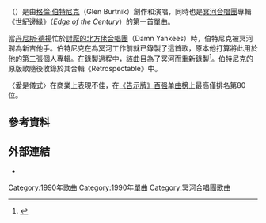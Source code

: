 {{noteTA
|G1=Music
}}
{{Infobox song
| name       = 愛是儀式
| cover      = Love Is the Ritual.jpg
| alt        =
| caption    = 
| type       = single
| artist     = [[冥河合唱團|冥河合唱團]]
| album      = [[世紀邊緣|世紀邊緣]]
| B-side     = Homewrecker
| released   = 1990
| format     = {{flatlist|
*[[單曲|7"]]
*[[12英寸單曲|12"]]
*[[盒式錄音帶單曲|盒式錄音帶]]
*[[CD單曲|CD單曲]]
}}
| recorded   =
| studio     =
| venue      =
| genre      = [[放克搖滾|放克搖滾]]<ref>{{cite magazine|first= Ian |last= Kenyon |title= Styx: Edge of the Century |magazine= [[Hi-Fi_News_&_Record_Review|Hi-Fi News & Record Review]] |year= 1991 |volume= 36 |page= xxx |quote= Burtnick's influence cannot be understated; the opening 'Love Is A Ritual' is a Dan Reed-style dual-tempo funk rocker that oozes sex and sensuality.}}</ref>
| length     =
| label      = [[A&M唱片公司|A&M]]
| writer     = [[格倫·伯特尼克|格倫·伯特尼克]]，Plinky Giglio
| producer   = 冥河合唱團
| prev_title = [[Music_Time_(song)|Music Time]]
| prev_year  = 1984
| next_title = [[給我指路_(冥河合唱團歌曲)|給我指路]]
| next_year  = 1990
}}
{{单双书号转换|'''愛是儀式'''}}（{{lang-en|"Love Is the Ritual"}}）是由[[格倫·伯特尼克|格倫·伯特尼克]]（Glen Burtnik）創作和演唱，同時也是[[冥河合唱團|冥河合唱團]]專輯《[[世紀邊緣|世紀邊緣]]》（''Edge of the Century''）的第一首單曲。

當[[丹尼斯·德揚|丹尼斯·德揚]]忙於[[討厭的北方佬合唱團|討厭的北方佬合唱團]]（Damn Yankees）時，伯特尼克被冥河聘為新吉他手。伯特尼克在為冥河工作前就已錄製了這首歌，原本他打算將此用於他的第三張個人專輯。在錄製過程中，該曲目為了冥河而重新錄製<ref>{{cite web |url=http://www.aor.nu/index.php?option=com_content&task=view&id=79&Itemid=117 |title=Archived copy |accessdate=2007-07-12|archiveurl=https://web.archive.org/web/20070808031931/http://www.aor.nu/index.php?option=com_content&task=view&id=79&Itemid=117 |archivedate=2007-08-08 }}</ref>。伯特尼克的原版歌隨後收錄於其合輯《Retrospectable》中。

〈愛是儀式〉在商業上表現不佳，在[[告示牌百强单曲榜|《告示牌》百强单曲榜]]上最高僅排名第80位。

== 參考資料 ==
{{Reflist|30em}}

== 外部連結 ==
*{{MetroLyrics song|styx|love-is-the-ritual}}

{{DEFAULTSORT:Love Is the Ritual}}
[[Category:1990年歌曲|Category:1990年歌曲]]
[[Category:1990年單曲|Category:1990年單曲]]
[[Category:冥河合唱團歌曲|Category:冥河合唱團歌曲]]